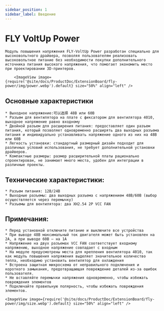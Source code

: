 ```yaml
---
sidebar_position: 1
sidebar_label: Введение
---
```




# FLY VoltUp Power

    Модуль повышения напряжения FLY-VoltUp Power разработан специально для высоковольтного драйвера, позволяя пользователям реализовать высоковольтное питание без необходимости покупки дополнительного источника питания высокого напряжения, что помогает экономить место при проектировании 3D-принтеров.

        <ImageView image={require('@site/docs/ProductDoc/ExtensionBoard/fly-power/img/power.webp').default} size="50%" align="left" />


## Основные характеристики

    * Выходное напряжение:可以选择 48В или 60В
    * Разъем для вентилятора на плате с фиксатором для вентилятора 4010, выходное напряжение равно входному
    * Двойной разъем для расширения питания: предоставляет один разъем питания, который позволяет одновременно расширять два выходных разъема питания и индивидуально устанавливать напряжение одного из них на 48В или 60В
    * Легкость установки: стандартный размерный дизайн подходит для различных условий использования, не требует дополнительной установки драйверов.
    * Компактные размеры: размер расширительной платы рационально спроектирован, не занимает много места, удобен для интеграции в различные проекты.

## Технические характеристики:

    * Разъем питания: 12В/24В
    * Выходные разъемы: два выходных разъема с напряжением 48В/60В (выбор осуществляется через перемычку)
    * Разъемы для вентилятора: два XH2.54 2P VCC FAN


## Примечания:

    * Перед установкой отключите питание и выключите все устройства
    * При выводе 48В максимальный ток двигателя может быть установлен на 2А, а при выводе 60В — на 1А
    * Напряжение на двух разъемах VCC FAN соответствует входному напряжению, выходное напряжение совпадает с входным
    * На модуле предусмотрены места для крепления вентилятора 4010, так как модуль повышения напряжения выделяет значительное количество тепла, необходимо установить вентилятор для охлаждения
    * Встроена защитная микросхема от неправильного подключения и короткого замыкания, предотвращающая повреждение деталей из-за ошибок пользователя.
    * Не вставляйте перемычки напряжения одновременно, чтобы избежать повреждения элементов
    * Подключайте правильную полярность, чтобы избежать повреждения элементов.

    <ImageView image={require('@site/docs/ProductDoc/ExtensionBoard/fly-power/img/size.webp').default} size="50%" align="left" />
